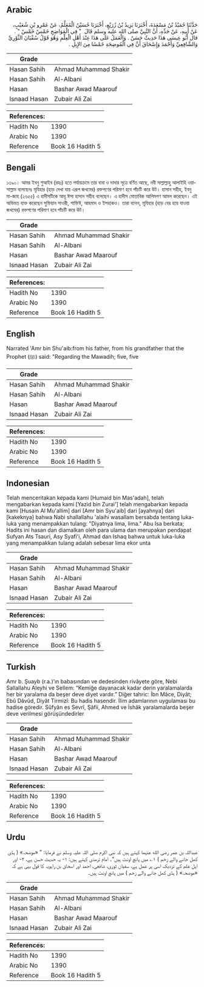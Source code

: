 ## Arabic


<div dir="rtl" lang="ar" style={{fontSize:'larger',backgroundColor:'#f8f9fa',padding:20}}>
حَدَّثَنَا حُمَيْدُ بْنُ مَسْعَدَةَ، أَخْبَرَنَا يَزِيدُ بْنُ زُرَيْعٍ، أَخْبَرَنَا حُسَيْنٌ الْمُعَلِّمُ، عَنْ عَمْرِو بْنِ شُعَيْبٍ، عَنْ أَبِيهِ، عَنْ جَدِّهِ، أَنَّ النَّبِيَّ صلى الله عليه وسلم قَالَ ‏ "‏ فِي الْمَوَاضِحِ خَمْسٌ خَمْسٌ ‏"‏ ‏.‏ قال أَبُو عِيسَى هَذَا حَدِيثٌ حَسَنٌ ‏.‏ وَالْعَمَلُ عَلَى هَذَا عِنْدَ أَهْلِ الْعِلْمِ وَهُوَ قَوْلُ سُفْيَانَ الثَّوْرِيِّ وَالشَّافِعِيِّ وَأَحْمَدَ وَإِسْحَاقَ أَنَّ فِي الْمُوضِحَةِ خَمْسًا مِنَ الإِبِلِ ‏.‏
</div>
<div style={{backgroundColor:'#f8f9fa',padding:20, marginBottom: 10}}><table> <thead> <tr> <th>Grade</th> <th></th> </tr> </thead> <tbody> <tr><td>Hasan Sahih</td><td>Ahmad Muhammad Shakir</td></tr><tr><td>Hasan Sahih</td><td>Al-Albani</td></tr><tr><td>Hasan</td><td>Bashar Awad Maarouf</td></tr><tr><td>Isnaad Hasan</td><td>Zubair Ali Zai</td></tr></tbody></table><table> <thead> <tr> <th>References:</th> <th></th> </tr> </thead> <tbody><tr><td>Hadith No</td><td>1390</td></tr><tr><td>Arabic No</td><td>1390</td></tr><tr><td>Reference</td><td>Book 16 Hadith 5</td></tr></tbody></table></div>

## Bengali


<div dir="ltr" lang="bn" style={{fontSize:'larger',backgroundColor:'#f8f9fa',padding:20}}>
১৩৯০। আমর ইবনু শুআইব (রহঃ) হতে পর্যায়ক্রমে তার বাবা ও দাদার সূত্রে বর্ণিত আছে, নবী সাল্লাল্লাহু আলাইহি ওয়াসাল্লাম বলেছেনঃ মূযিহার (হাড় দেখা যায় এরূপ জখমের) রক্তপণের পরিমাণ হবে পাঁচটি করে উট। হাসান সহীহ, ইবনু মা-জাহ (২৬৫৫) এ হাদীসটিকে আবূ ঈসা হাসান সহীহ বলেছেন। এ হাদীস মোতাবিক আলিমগণ আমল করেছেন। এই অভিমত ব্যক্ত করেছেন সুফিয়ান সাওরী, শাফিঈ, আহমাদ ও ইসহাকও। তারা বলেন, মূযিহার (হাড় বের হয়ে যাওয়া জখমের) রক্তপণের পরিমাণ হবে পাঁচটি করে উট।
</div>
<div style={{backgroundColor:'#f8f9fa',padding:20, marginBottom: 10}}><table> <thead> <tr> <th>Grade</th> <th></th> </tr> </thead> <tbody> <tr><td>Hasan Sahih</td><td>Ahmad Muhammad Shakir</td></tr><tr><td>Hasan Sahih</td><td>Al-Albani</td></tr><tr><td>Hasan</td><td>Bashar Awad Maarouf</td></tr><tr><td>Isnaad Hasan</td><td>Zubair Ali Zai</td></tr></tbody></table><table> <thead> <tr> <th>References:</th> <th></th> </tr> </thead> <tbody><tr><td>Hadith No</td><td>1390</td></tr><tr><td>Arabic No</td><td>1390</td></tr><tr><td>Reference</td><td>Book 16 Hadith 5</td></tr></tbody></table></div>

## English


<div dir="ltr" lang="en" style={{fontSize:'larger',backgroundColor:'#f8f9fa',padding:20}}>
Narrated 'Amr bin Shu'aib:from his father, from his grandfather that the Prophet (ﷺ) said: "Regarding the Mawadih; five, five
</div>
<div style={{backgroundColor:'#f8f9fa',padding:20, marginBottom: 10}}><table> <thead> <tr> <th>Grade</th> <th></th> </tr> </thead> <tbody> <tr><td>Hasan Sahih</td><td>Ahmad Muhammad Shakir</td></tr><tr><td>Hasan Sahih</td><td>Al-Albani</td></tr><tr><td>Hasan</td><td>Bashar Awad Maarouf</td></tr><tr><td>Isnaad Hasan</td><td>Zubair Ali Zai</td></tr></tbody></table><table> <thead> <tr> <th>References:</th> <th></th> </tr> </thead> <tbody><tr><td>Hadith No</td><td>1390</td></tr><tr><td>Arabic No</td><td>1390</td></tr><tr><td>Reference</td><td>Book 16 Hadith 5</td></tr></tbody></table></div>

## Indonesian


<div dir="ltr" lang="id" style={{fontSize:'larger',backgroundColor:'#f8f9fa',padding:20}}>
Telah menceritakan kepada kami [Humaid bin Mas'adah], telah mengabarkan kepada kami [Yazid bin Zurai'] telah mengabarkan kepada kami [Husain Al Mu'allim] dari [Amr bin Syu'aib] dari [ayahnya] dari [kakeknya] bahwa Nabi shallallahu 'alaihi wasallam bersabda tentang luka-luka yang menampakkan tulang: "Diyatnya lima, lima." Abu Isa berkata; Hadits ini hasan dan diamalkan oleh para ulama dan merupakan pendapat Sufyan Ats Tsauri, Asy Syafi'i, Ahmad dan Ishaq bahwa untuk luka-luka yang menampakkan tulang adalah sebesar lima ekor unta
</div>
<div style={{backgroundColor:'#f8f9fa',padding:20, marginBottom: 10}}><table> <thead> <tr> <th>Grade</th> <th></th> </tr> </thead> <tbody> <tr><td>Hasan Sahih</td><td>Ahmad Muhammad Shakir</td></tr><tr><td>Hasan Sahih</td><td>Al-Albani</td></tr><tr><td>Hasan</td><td>Bashar Awad Maarouf</td></tr><tr><td>Isnaad Hasan</td><td>Zubair Ali Zai</td></tr></tbody></table><table> <thead> <tr> <th>References:</th> <th></th> </tr> </thead> <tbody><tr><td>Hadith No</td><td>1390</td></tr><tr><td>Arabic No</td><td>1390</td></tr><tr><td>Reference</td><td>Book 16 Hadith 5</td></tr></tbody></table></div>

## Turkish


<div dir="ltr" lang="tr" style={{fontSize:'larger',backgroundColor:'#f8f9fa',padding:20}}>
Amr b. Şuayb (r.a.)’ın babasından ve dedesinden rivâyete göre, Nebi Sallallahu Aleyhi ve Sellem: “Kemiğe dayanacak kadar derin yaralamalarda her bir yaralama da beşer deve diyet vardır.” Diğer tahric: İbn Mâce, Diyât; Ebû Dâvûd, Diyât Tirmizî: Bu hadis hasendir. İlim adamlarının uygulaması bu hadise göredir. Sûfyân es Sevrî, Şâfii, Ahmed ve İshâk yaralamalarda beşer deve verilmesi görüşündedirler
</div>
<div style={{backgroundColor:'#f8f9fa',padding:20, marginBottom: 10}}><table> <thead> <tr> <th>Grade</th> <th></th> </tr> </thead> <tbody> <tr><td>Hasan Sahih</td><td>Ahmad Muhammad Shakir</td></tr><tr><td>Hasan Sahih</td><td>Al-Albani</td></tr><tr><td>Hasan</td><td>Bashar Awad Maarouf</td></tr><tr><td>Isnaad Hasan</td><td>Zubair Ali Zai</td></tr></tbody></table><table> <thead> <tr> <th>References:</th> <th></th> </tr> </thead> <tbody><tr><td>Hadith No</td><td>1390</td></tr><tr><td>Arabic No</td><td>1390</td></tr><tr><td>Reference</td><td>Book 16 Hadith 5</td></tr></tbody></table></div>

## Urdu


<div dir="rtl" lang="ur" style={{fontSize:'larger',backgroundColor:'#f8f9fa',padding:20}}>
عبداللہ بن عمر رضی الله عنہما کہتے ہیں کہ نبی اکرم صلی اللہ علیہ وسلم نے فرمایا: ” «موضحہ» ( ہڈی کھل جانے والے زخم ) ۱؎ میں پانچ اونٹ ہیں“۔ امام ترمذی کہتے ہیں: ۱- یہ حدیث حسن ہے، ۲- اور اہل علم کے نزدیک اسی پر عمل ہے، سفیان ثوری، شافعی، احمد اور اسحاق بن راہویہ کا قول یہی ہے کہ «موضحہ» ( ہڈی کھل جانے والے زخم ) میں پانچ اونٹ ہیں۔
</div>
<div style={{backgroundColor:'#f8f9fa',padding:20, marginBottom: 10}}><table> <thead> <tr> <th>Grade</th> <th></th> </tr> </thead> <tbody> <tr><td>Hasan Sahih</td><td>Ahmad Muhammad Shakir</td></tr><tr><td>Hasan Sahih</td><td>Al-Albani</td></tr><tr><td>Hasan</td><td>Bashar Awad Maarouf</td></tr><tr><td>Isnaad Hasan</td><td>Zubair Ali Zai</td></tr></tbody></table><table> <thead> <tr> <th>References:</th> <th></th> </tr> </thead> <tbody><tr><td>Hadith No</td><td>1390</td></tr><tr><td>Arabic No</td><td>1390</td></tr><tr><td>Reference</td><td>Book 16 Hadith 5</td></tr></tbody></table></div>